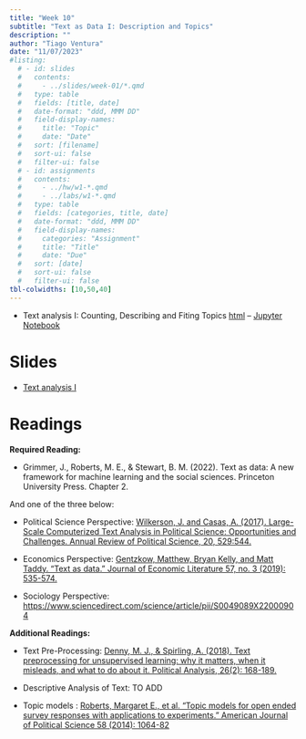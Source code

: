 ```yaml
---
title: "Week 10"
subtitle: "Text as Data I: Description and Topics"
description: ""
author: "Tiago Ventura"
date: "11/07/2023"
#listing:
  # - id: slides
  #   contents:
  #     - ../slides/week-01/*.qmd
  #   type: table
  #   fields: [title, date]
  #   date-format: "ddd, MMM DD"
  #   field-display-names:
  #     title: "Topic"
  #     date: "Date"
  #   sort: [filename]
  #   sort-ui: false
  #   filter-ui: false
  # - id: assignments
  #   contents:
  #     - ../hw/w1-*.qmd
  #     - ../labs/w1-*.qmd
  #   type: table
  #   fields: [categories, title, date]
  #   date-format: "ddd, MMM DD"
  #   field-display-names:
  #     categories: "Assignment"
  #     title: "Title"
  #     date: "Due"
  #   sort: [date]
  #   sort-ui: false
  #   filter-ui: false
tbl-colwidths: [10,50,40]
---
```


-   Text analysis I: Counting, Describing and Fiting Topics [html](/lecture_notes/week-11/_week-11_text.html) -- <a href="/lecture_notes/week-11/_week-11_text.ipynb" download> Jupyter Notebook </a>

# Slides

-   [Text analysis I](/slides/week-11.html)

# Readings

**Required Reading:**

-   Grimmer, J., Roberts, M. E., & Stewart, B. M. (2022). Text as data: A new framework for machine learning and the social sciences. Princeton University Press. Chapter 2.

And one of the three below:

-   Political Science Perspective: [Wilkerson, J. and Casas, A. (2017). Large-Scale Computerized Text Analysis in Political Science: Opportunities and Challenges. Annual Review of Political Science, 20, 529:544.](https://www.annualreviews.org/doi/abs/10.1146/annurev-polisci-052615-025542?journalCode=polisci)

-   Economics Perspective: [Gentzkow, Matthew, Bryan Kelly, and Matt Taddy. "Text as data." Journal of Economic Literature 57, no. 3 (2019): 535-574.](https://web.stanford.edu/~gentzkow/research/text-as-data.pdf)

-   Sociology Perspective: <https://www.sciencedirect.com/science/article/pii/S0049089X22000904>

**Additional Readings:**

-   Text Pre-Processing: [Denny, M. J., & Spirling, A. (2018). Text preprocessing for unsupervised learning: why it matters, when it misleads, and what to do about it. Political Analysis, 26(2): 168-189.](https://www.cambridge.org/core/journals/political-analysis/article/abs/text-preprocessing-for-unsupervised-learning-why-it-matters-when-it-misleads-and-what-to-do-about-it/AA7D4DE0AA6AB208502515AE3EC6989E)

-   Descriptive Analysis of Text: TO ADD

-   Topic models : [Roberts, Margaret E., et al. "Topic models for open ended survey responses with applications to experiments." American Journal of Political Science 58 (2014): 1064-82](https://scholar.harvard.edu/files/dtingley/files/topicmodelsopenendedexperiments.pdf)
